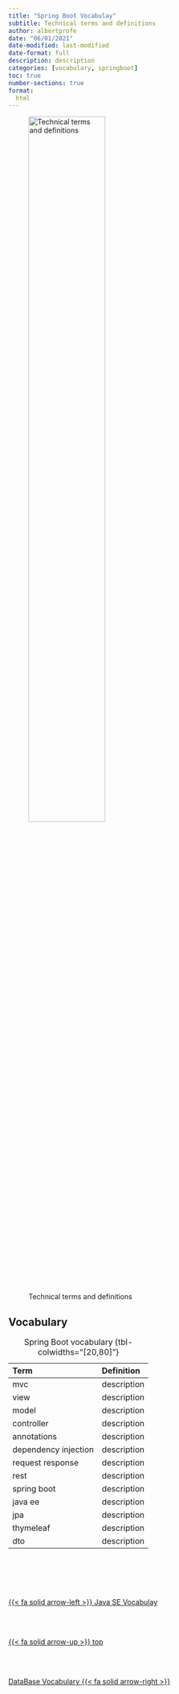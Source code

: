 ```yaml
---
title: "Spring Boot Vocabulay"
subtitle: Technical terms and definitions
author: albertprofe
date: "06/01/2021"
date-modified: last-modified
date-format: full
description: description
categories: [vocabulary, springboot]
toc: true
number-sections: true
format:
  html
---
```


![Technical terms and definitions](/images/home/frontimagealbertprofeweb-vocabulary.png){width=60%}

## Vocabulary 

| Term | Definition |
|:---|:---|
| mvc | description |
| view | description |
| model | description |
| controller | description |
| annotations | description |
| dependency injection  | description |
| request response | description |
| rest | description |
| spring boot | description |
| java ee | description |
| jpa | description |
| thymeleaf | description |
| dto | description |

: Spring Boot vocabulary {tbl-colwidths="[20,80]"}

<!--- navLinks -->
<br><br>
<div class=row>
<br>
<div class='column left previous'>
<br>
[{{< fa solid arrow-left >}} Java SE Vocabulay](/vocabulary/vocab-java-se.qmd)
<br>
</div>
<br>
<div class='column center'>
<br>
[{{< fa solid arrow-up >}} top](#top)
<br>
</div>
<br>
<div class='column right next'>
<br>
[DataBase Vocabulary  {{< fa solid arrow-right >}}](/vocabulary/vocab-data-base.qmd)
<br>
</div>
<br>
</div>
